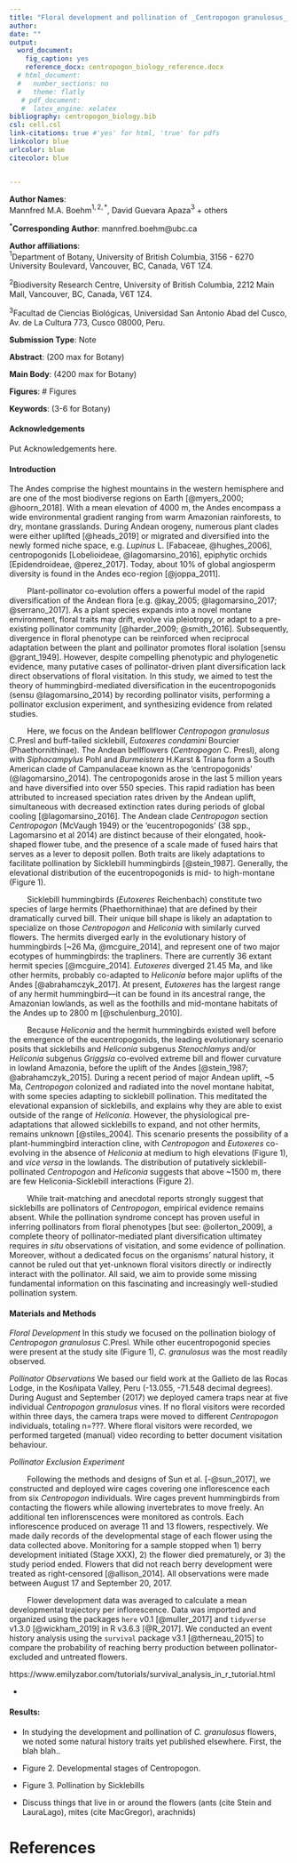 ```yaml
---
title: "Floral development and pollination of _Centropogon granulosus_ (Campanulaceae) in an Andean cloud forest"
author:
date: ""
output: 
  word_document:
    fig_caption: yes
    reference_docx: centropogon_biology_reference.docx
  # html_document:
  #   number_sections: no
  #   theme: flatly
   # pdf_document:
   #  latex_engine: xelatex
bibliography: centropogon_biology.bib
csl: cell.csl
link-citations: true #'yes' for html, 'true' for pdfs
linkcolor: blue
urlcolor: blue
citecolor: blue


---
```


**Author Names**: <br> 
Mannfred M.A. Boehm$^{1,2,*}$, David Guevara Apaza$^{3}$ + others

$^*$**Corresponding Author**: mannfred.boehm@ubc.ca

**Author affiliations**: <br> 
$^1$Department of Botany, University of British Columbia,
3156 - 6270 University Boulevard, Vancouver, BC, Canada, V6T 1Z4. <br>

$^2$Biodiversity Research Centre, University of British Columbia, 2212 Main Mall, Vancouver, BC, Canada, V6T 1Z4. <br>

$^3$Facultad de Ciencias Biológicas, Universidad San Antonio Abad del Cusco, Av. de La Cultura 773, Cusco 08000, Peru. 

**Submission Type**: Note

**Abstract**: (200 max for Botany) 

**Main Body**: (4200 max for Botany) 

**Figures**: # Figures

**Keywords**: (3-6 for Botany)



\newpage


#### Acknowledgements

Put Acknowledgements here. 


\newpage

#### Introduction 

The Andes comprise the highest mountains in the western hemisphere and are one of the most biodiverse regions on Earth [@myers_2000; @hoorn_2018]. With a mean elevation of 4000 m, the Andes encompass a wide environmental gradient ranging from warm Amazonian rainforests, to dry, montane grasslands. During Andean orogeny, numerous plant clades were either uplifted [@heads_2019] or migrated and diversified into the newly formed niche space, e.g. _Lupinus_ L. [Fabaceae, @hughes_2006], centropogonids [Lobelioideae, @lagomarsino_2016], epiphytic orchids [Epidendroideae, @perez_2017]. Today, about 10% of global angiosperm diversity is found in the Andes eco-region [@joppa_2011]. 

&emsp;&emsp; Plant-pollinator co-evolution offers a powerful model of the rapid diversification of the Andean flora [e.g. @kay_2005; @lagomarsino_2017; @serrano_2017]. As a plant species expands into a novel montane environment, floral traits may drift, evolve via pleiotropy, or adapt to a pre-existing pollinator community [@harder_2009; @smith_2016]. Subsequently, divergence in floral phenotype can be reinforced when reciprocal adaptation between the plant and pollinator promotes floral isolation [sensu @grant_1949]. However, despite compelling phenotypic and phylogenetic evidence, many putative cases of pollinator-driven plant diversification lack direct observations of floral visitation. In this study, we aimed to test the theory of hummingbird-mediated diversification in the eucentropogonids (sensu @lagomarsino_2014) by recording pollinator visits, performing a pollinator exclusion experiment, and synthesizing evidence from related studies. 

&emsp;&emsp; Here, we focus on the Andean bellflower _Centropogon granulosus_ C.Presl and buff-tailed sicklebill, _Eutoxeres condamini_ Bourcier (Phaethornithinae). The Andean bellflowers (*Centropogon* C. Presl), along with *Siphocampylus* Pohl and *Burmeistera* H.Karst & Triana form a South American clade of Campanulaceae known as the ‘centropogonids’ (@lagomarsino_2014). The centropogonids arose in the last 5 million years and have diversified into over 550 species. This rapid radiation has been attributed to increased speciation rates driven by the Andean uplift, simultaneous with decreased extinction rates during periods of global cooling [@lagomarsino_2016]. The Andean clade _Centropogon_ section _Centropogon_ (McVaugh 1949) or the ‘eucentropogonids’ (38 spp., Lagomarsino et al 2014) are distinct because of their elongated, hook-shaped flower tube, and the presence of a scale made of fused hairs that serves as a lever to deposit pollen. Both traits are likely adaptations to facilitate pollination by Sicklebill hummingbirds [@stein_1987]. Generally, the elevational distribution of the eucentropogonids is mid- to high-montane (Figure 1). 

&emsp;&emsp; Sicklebill hummingbirds (*Eutoxeres* Reichenbach) constitute two species of large hermits (Phaethornithinae) that are defined by their dramatically curved bill. Their unique bill shape is likely an adaptation to specialize on those _Centropogon_ and _Heliconia_ with similarly curved flowers. The hermits diverged early in the evolutionary history of hummingbirds [~26 Ma, @mcguire_2014], and represent one of two major ecotypes of hummingbirds: the trapliners. There are currently 36 extant hermit species [@mcguire_2014].  _Eutoxeres_ diverged 21.45 Ma, and like other hermits, probably co-adapted to _Heliconia_ before major uplifts of the Andes [@abrahamczyk_2017]. At present, _Eutoxeres_ has the largest range of any hermit hummingbird&mdash;it can be found in its ancestral range, the Amazonian lowlands, as well as the foothills and mid-montane habitats of the Andes up to 2800 m [@schulenburg_2010]. 

&emsp;&emsp; Because _Heliconia_ and the hermit hummingbirds existed well before the emergence of the eucentropogonids, the leading evolutionary scenario posits that sicklebills and _Heliconia_ subgenus _Stenochlamys_ and/or _Heliconia_ subgenus _Griggsia_ co-evolved extreme bill and flower curvature in lowland Amazonia, before the uplift of the Andes [@stein_1987; @abrahamczyk_2015]. During a recent period of major Andean uplift, ~5 Ma, _Centropogon_ colonized and radiated into the novel montane habitat, with some species adapting to sicklebill pollination. This meditated the elevational expansion of sicklebills, and explains why they are able to exist outside of the range of _Heliconia_. However, the physiological pre-adaptations that allowed sicklebills to expand, and not other hermits, remains unknown [@stiles_2004]. 
This scenario presents the possibility of a plant-hummingbird interaction cline, with _Centropogon_ and _Eutoxeres_ co-evolving in the absence of _Heliconia_ at medium to high elevations (Figure 1), and _vice versa_ in the lowlands. The distribution of putatively sicklebill-pollinated _Centropogon_ and _Heliconia_ suggests that above ~1500 m, there are few Heliconia-Sicklebill interactions (Figure 2). 

&emsp;&emsp; While trait-matching and anecdotal reports strongly suggest that sicklebills are pollinators of _Centropogon_, empirical evidence remains absent. While the pollination syndrome concept has proven useful in inferring pollinators from floral phenotypes [but see: @ollerton_2009], a complete theory of pollinator-mediated plant diversification ultimatey requires _in situ_ observations of visitation, and some evidence of pollination. Moreover, without a dedicated focus on the organisms' natural history, it cannot be ruled out that yet-unknown floral visitors directly or indirectly interact with the pollinator. All said, we aim to provide some missing fundamental information on this fascinating and increasingly well-studied pollination system. 

\newpage

#### Materials and Methods

_Floral Development_
In this study we focused on the pollination biology of _Centropogon granulosus_ C.Presl. While other eucentropogonid species were present at the study site (Figure 1), _C. granulosus_ was the most readily observed. 

_Pollinator Observations_
We based our field work at the Gallieto de las Rocas Lodge, in the Kosñipata Valley, Peru (-13.055, -71.548 decimal degrees). During August and September (2017) we deployed camera traps near at five individual _Centropogon granulosus_ vines. If no floral visitors were recorded within three days, the camera traps were moved to different _Centropogon_ individuals, totaling n=???. Where floral visitors were recorded, we performed targeted (manual) video recording to better document visitation behaviour. 

_Pollinator Exclusion Experiment_

&emsp;&emsp; Following the methods and designs of Sun et al. [-@sun_2017], we constructed and deployed wire cages covering one inflorescence each from six _Centropogon_ individuals. Wire cages prevent hummingbirds from contacting the flowers while allowing invertebrates to move freely. An additional ten inflorenscences were monitored as controls. Each inflorescence produced on average 11 and 13 flowers, respectively. We made daily records of the developmental stage of each flower using the data collected above. Monitoring for a sample stopped when 1) berry development initiated (Stage XXX), 2) the flower died prematurely, or 3) the study period ended. Flowers that did not reach berry development were treated as right-censored [@allison_2014]. All observations were made between August 17 and September 20, 2017. 

&emsp;&emsp; Flower development data was averaged to calculate a mean developmental trajectory per inflorescence. Data was imported and organized using the packages `here` v0.1 [@muller_2017] and `tidyverse` v1.3.0 [@wickham_2019] in R v3.6.3 [@R_2017]. We conducted an event history analysis using the `survival` package v3.1 [@therneau_2015] to compare the probability of reaching berry production between pollinator-excluded and untreated flowers. 

https://www.emilyzabor.com/tutorials/survival_analysis_in_r_tutorial.html

\newpage


-

\newpage

#### Results: 
  - In studying the development and pollination of _C. granulosus_ flowers, we noted some natural history traits yet published elsewhere. First, the blah blah.. 
  
  
  - Figure 2. Developmental stages of Centropogon. 
  - Figure 3. Pollination by Sicklebills
  - Discuss things that live in or around the flowers (ants (cite Stein and LauraLago), mites (cite MacGregor), arachnids)
  
# References
  

